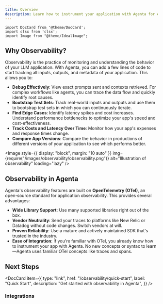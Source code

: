 ```yaml
---
title: Overview
description: Learn how to instrument your application with Agenta for enhanced observability. This guide covers the benefits of observability, how Agenta helps, and how to get started.
---
```


```mdx-code-block
import DocCard from '@theme/DocCard';
import clsx from 'clsx';
import Image from "@theme/IdealImage";

```

## Why Observability?

Observability is the practice of monitoring and understanding the behavior of your LLM application. With Agenta, you can add a few lines of code to start tracking all inputs, outputs, and metadata of your application.
This allows you to:

- **Debug Effectively**: View exact prompts sent and contexts retrieved. For complex workflows like agents, you can trace the data flow and quickly identify root causes.
- **Bootstrap Test Sets**: Track real-world inputs and outputs and use them to bootstrap test sets in which you can continuously iterate.
- **Find Edge Cases**: Identify latency spikes and cost increases. Understand performance bottlenecks to optimize your app's speed and cost-effectiveness.
- **Track Costs and Latency Over Time**: Monitor how your app's expenses and response times change.
- **Compare App Versions**: Compare the behavior in productions of different versions of your application to see which performs better.

<Image
  style={{ display: "block", margin: "10 auto" }}
  img={require("/images/observability/observability.png")}
  alt="Illustration of observability"
  loading="lazy"
/>

## Observability in Agenta

Agenta's observability features are built on **OpenTelemetry (OTel)**, an open-source standard for application observability. This provides several advantages:

- **Wide Library Support**: Use many supported libraries right out of the box.
- **Vendor Neutrality**: Send your traces to platforms like New Relic or Datadog without code changes. Switch vendors at will.
- **Proven Reliability**: Use a mature and actively maintained SDK that's trusted in the industry.
- **Ease of Integration**: If you're familiar with OTel, you already know how to instrument your app with Agenta. No new concepts or syntax to learn—Agenta uses familiar OTel concepts like traces and spans.

## Next Steps

<section className='row'>
<article key='1' className="col col--6 margin-bottom--lg">

  <DocCard
    item={{
      type: "link",
      href: "/observability/quick-start",
      label: "Quick Start",
      description: "Get started with observability in Agenta",
    }}
  />
  </article>

  <article key='2' className="col col--6 margin-bottom--lg">
  <DocCard
    item={{
      type: "link",
      href: "/observability/observability-sdk",
      label: "Observability SDK",
      description: "Learn how to use the Agenta observability SDK",
    }}
  />
  </article>
  </section>

### Integrations

<section className='row'>

<article key="1" className="col col--6 margin-bottom--lg">
  <DocCard
    item={{
      type: "link",
      href: "/observability/integrations/openai",
      label: "OpenAI",
      description:
        "Learn how to instrument your OpenAI application with Agenta",
    }}
  />
</article>

  <article key='2' className="col col--6 margin-bottom--lg">
  <DocCard
    item={{
      type: "link",
      href: "/evaluation/sdk-evaluation",
      label: "LiteLLM",
      description: "Learn how to instrument your LiteLLM application with Agenta",
    }}
    />
  </article>
  </section>
<section className='row'>

<article key="1" className="col col--6 margin-bottom--lg">
  <DocCard
    item={{
      type: "link",
      href: "/observability/integrations/langchain",
      label: "LangChain",
      description:
        "Learn how to instrument your LangChain application with Agenta",
    }}
  />
</article>

  <article key='2' className="col col--6 margin-bottom--lg">
  <DocCard
    item={{
      type: "link",
      href: "/observability/integrations/instructor",
      label: "Instructor",
      description: "Learn how to instrument your Instructor application with Agenta",
    }}
    />
  </article>
  </section>
